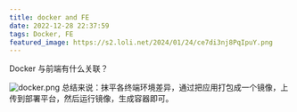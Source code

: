 ```yaml
---
title: docker and FE
date: 2022-12-28 22:37:59
tags: Docker, FE
featured_image: https://s2.loli.net/2024/01/24/ce7di3nj8PqIpuY.png
---
```


Docker 与前端有什么关联？

![docker.png](https://s2.loli.net/2024/01/24/ce7di3nj8PqIpuY.png)
总结来说：抹平各终端环境差异，通过把应用打包成一个镜像，上传到部署平台，然后运行镜像，生成容器即可。
